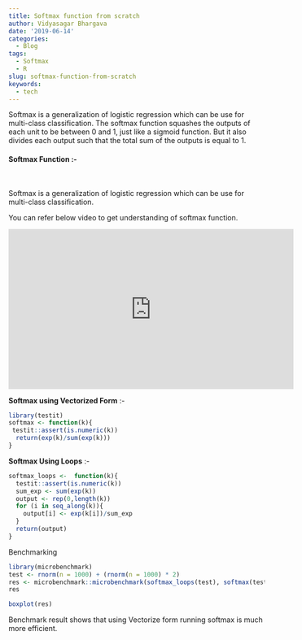 ```yaml
---
title: Softmax function from scratch
author: Vidyasagar Bhargava
date: '2019-06-14'
categories:
  - Blog
tags:
  - Softmax
  - R
slug: softmax-function-from-scratch
keywords:
  - tech
---
```



Softmax is a generalization of logistic regression which can be use for multi-class classification. The softmax function squashes the outputs of each unit to be between 0 and 1, just like a sigmoid function. But it also divides each output such that the total sum of the outputs is equal to 1.  



#### Softmax Function  :-  

<br>

Softmax is a generalization of logistic regression which can be use for multi-class classification.  

You can refer below video to get understanding of softmax function.  


<iframe width="560" height="315" src="http://www.youtube.com/embed/LLux1SW--oM" frameborder="0" allowfullscreen></iframe>

**Softmax using Vectorized Form** :-    

```r
library(testit)
softmax <- function(k){
 testit::assert(is.numeric(k))
  return(exp(k)/sum(exp(k)))
}
```



**Softmax Using Loops** :-  

```r
softmax_loops <-  function(k){
  testit::assert(is.numeric(k))
  sum_exp <- sum(exp(k))
  output <- rep(0,length(k))
  for (i in seq_along(k)){
    output[i] <- exp(k[i])/sum_exp
  }
  return(output)
}

```


Benchmarking

```r
library(microbenchmark)
test <- rnorm(n = 1000) + (rnorm(n = 1000) * 2)
res <- microbenchmark::microbenchmark(softmax_loops(test), softmax(test), times = 100)
res

```
```r
boxplot(res)

```
 

Benchmark result shows that using Vectorize form running softmax is much more efficient.  

 
 